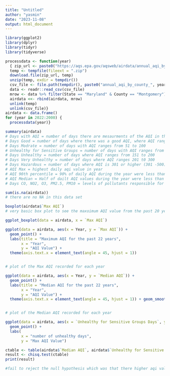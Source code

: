 ```yaml
---
title: "Untitled"
author: "yasmin"
date: "2023-11-08"
output: html_document
---
```


```r
library(ggplot2)
library(dplyr)
library(tidyr)
library(tidyverse)
```



```r
processdata <- function(year)
  { zip_url <- paste0("https://aqs.epa.gov/aqsweb/airdata/annual_aqi_by_county_", year, ".zip")
  temp <- tempfile(fileext = ".zip")
  download.file(zip_url, temp)
  unzip(temp, exdir = tempdir())
  csv_file <- file.path(tempdir(), paste0("annual_aqi_by_county_", year, ".csv"))
  data <- readr::read_csv(csv_file)
  mrow <- data %>% filter(State == "Maryland" & County == "Montgomery")
  airdata <<- rbind(airdata, mrow)
  unlink(temp)
  unlink(csv_file)}
airdata <- data.frame()
for (year in 2022:2000) {
  processdata(year)}

```



```r
summary(airdata)
# Days with AQI = number of days there are mesaurments of the AQI in that year
# Days Good = number of days where there was a good AQI, where AQI ranges from 0 to 50
# Days Modrate = number of days with AQI ranges from 51 to 100
# Unhealthy for Sensitive Groups = number of days with AQI ranges from 101 to 150
# Days Unhealthy = number of days where AQI ranges from 151 to 200
# Days Very Unhealthy = number of days where AQI ranges 201 t0 300
# Days Hazardous = number of days where AQI is 301 or higher (301 -500)
# AQI Max = highest daily aqi value in year
# AQI 90th percentile = 90% of daily AQI during the year were less than or equal to the 90th percentile
# AQI Median = Half of dailt AQI values during the year were less than or equal to the median value 
# Days CO, NO2, O3, PM2.5, PM10 = levels of pollutants responsible for the higher AQI value. Blank Cloumn  indicates a pollutant not measured in the county or CBSA (Core Based Statistical Areas(EPA))
```

```r
sum(is.na(airdata))
# there are no NA in this data set
```

```r
boxplot(airdata$`Max AQI`)
# very basic box plot to see the maxoimum AQI value from the past 20 years
```

```r
ggplot_boxplot(data = airdata, x = `Max AQI`) 
```



```r
ggplot(data = airdata, aes(x = Year, y = `Max AQI`)) + 
  geom_point() +
  labs(title = "Maximum AQI for the past 22 years",
       x = "Year",
       y = "AQI Value") +
  theme(axis.text.x = element_text(angle = 45, hjust = 1))


# plot of the Max AQI recorded for each year

```



```r
ggplot(data = airdata, aes(x = Year, y = `Median AQI`)) + 
  geom_point() +
  labs(title = "Median AQI for the past 22 years",
       x = "Year",
       y = "AQI Value") +
  theme(axis.text.x = element_text(angle = 45, hjust = 1)) + geom_smooth()


# plot of the Median AQI recorded for each year 
```

```r
ggplot(data = airdata, aes(x = `Unhealthy for Sensitive Groups Days`, y = `Max AQI`)) + 
  geom_point() +
  labs(
       x = "number of unhealthy days",
       y = "Max AQI Value") 
```


```r
ctable <- table(airdata$`Median AQI`, airdata$`Unhealthy for Sensitive Groups Days`)
result <- chisq.test(ctable)
print(result)
```

```r

#fail to reject the null hypothesis which was that there higher aqi value would result in high numbers in unhealthy number if days for sensitive groups 
```

